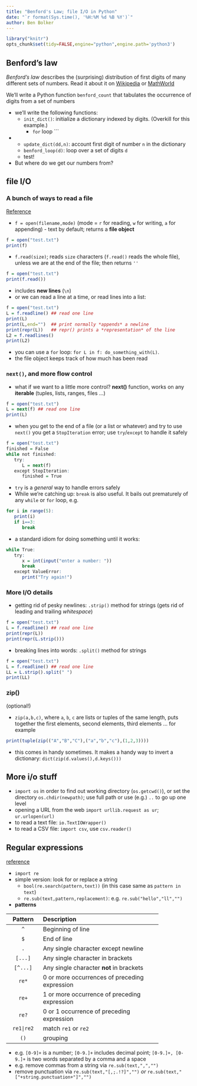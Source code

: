 ```yaml
---
title: "Benford's Law; file I/O in Python"
date: "`r format(Sys.time(), '%H:%M %d %B %Y')`"
author: Ben Bolker
---
```


```r
library("knitr")
opts_chunk$set(tidy=FALSE,engine="python",engine.path='python3')
```

## Benford's law

*Benford's law* describes the (surprising) distribution of first digits of many different sets of numbers.
Read it about it on [Wikipedia](http://en.wikipedia.org/wiki/Benford%27s_law) or
[MathWorld](http://mathworld.wolfram.com/BenfordsLaw.html)

We'll write a Python function `benford_count` that tabulates the occurrence of digits from a set of numbers

- we'll write the following functions:
    - `init_dict()`: initialize a dictionary indexed by digits. (Overkill for this example.)
	    - `for` loop
```

- <!-- -->
    - `update_dict(dd,n)`: account first digit of number `n` in the dictionary
	- `benford_loop(d)`: loop over a set of digits `d`
    - test!
- But where do we get our numbers from?

## file I/O

### A bunch of ways to read a file

[Reference](https://docs.python.org/3/tutorial/inputoutput.html)

- `f = open(filename,mode)` (mode = `r` for reading, `w` for writing, `a` for appending) - text by default; returns a **file object**
```r
f = open("test.txt")
print(f)
```
- `f.read(size)`; reads `size` characters (`f.read()` reads the whole file), unless we are at the end of the file; then returns `''`
```r
f = open("test.txt")
print(f.read())
```
- includes **new lines** (`\n`)
- or we can read a line at a time, or read lines into a list:
```r
f = open("test.txt")
L = f.readline() ## read one line
print(L)
print(L,end="")  ## print normally *appends* a newline
print(repr(L))   ## repr() prints a *representation* of the line
L2 = f.readlines()
print(L2)
```
- you can use a `for` loop: `for L in f: do_something_with(L)`.
- the file object keeps track of how much has been read

### `next()`, and more flow control

- what if we want to a little more control? **next()** function, works on any **iterable** (tuples, lists, ranges, files ...)
```r
f = open("test.txt")
L = next(f) ## read one line
print(L)
```
- when you get to the end of a file (or a list or whatever) and try to use `next()` you get a `StopIteration` error; use `try`/`except` to handle it safely
```r
f = open("test.txt")
finished = False
while not finished:
   try:
      L = next(f)
   except StopIteration:
      finished = True
```
- `try` is a *general* way to handle errors safely
- While we're catching up: `break` is also useful. It bails out prematurely of any `while` or `for` loop, e.g.

```r
for i in range(5):
   print(i)
   if i==3:
      break
```
- a standard idiom for doing something until it works:
```r
while True:
   try:
      x = int(input("enter a number: "))
      break
   except ValueError:
      print("Try again!")
```

### More I/O details

- getting rid of pesky newlines: `.strip()` method for strings (gets rid of leading and trailing *whitespace*)
```r
f = open("test.txt")
L = f.readline() ## read one line
print(repr(L))
print(repr(L.strip()))
```
- breaking lines into words: `.split()` method for strings
```r
f = open("test.txt")
L = f.readline() ## read one line
LL = L.strip().split(" ")
print(LL)
```

### zip()

(optional!)

- `zip(a,b,c)`, where `a`, `b`, `c` are lists or tuples of the same length, puts together the first elements, second elements, third elements ... for example
```r
print(tuple(zip(("A","B","C"),("a","b","c"),(1,2,3))))
```
- this comes in handy sometimes.  It makes a handy way to invert a dictionary: `dict(zip(d.values(),d.keys()))`

## More i/o stuff

- `import os` in order to find out working directory (`os.getcwd()`), or set the directory `os.chdir(newpath)`; use full path or use (e.g.) `..` to go up one level
- opening a URL from the web `import urllib.request as ur`; `ur.urlopen(url)`
- to read a text file: `io.TextIOWrapper()`
- to read a CSV file: `import csv`, use `csv.reader()`

## Regular expressions

[reference](https://docs.python.org/3/howto/regex.html)

- `import re`
- simple version: look for or replace a string
    - `bool(re.search(pattern,text))` (in this case same as `pattern in text`)
	- `re.sub(text,pattern,replacement)`: e.g. `re.sub("hello","ll","")`
- **patterns**

----------------------------------------------------------
   Pattern   Description                                           
-----------  ---------------------------------------------
 `^`         Beginning of line
 
 `$`	     End of line    
 
 `.`         Any single character except newline
 
 `[...]`	 Any single character in brackets         
 
 `[^...]`	 Any single character **not** in brackets 
 
 `re*`	     0 or more occurrences of preceding expression
 
 `re+`	     1 or more occurrence of preceding expression
 
 `re?`	     0 or 1 occurrence of preceding expression  
 
 `re1|re2`   match `re1` or `re2`
 
 `()`        grouping
 
----------------------------------------------------------

- e.g. `[0-9]+` is a number; `[0-9.]+` includes decimal point; `[0-9.]+, [0-9.]+` is two words separated by a comma and a space
- e.g. remove commas from a string via `re.sub(text,",","")`
- remove punctuation via `re.sub(text,"[,;.!?]","")` *or* `re.sub(text,"["+string.punctuation+"]","")`


<!-- 
   http://testingbenfordslaw.com/
   scrape:
   http://www.atlasoftheuniverse.com/stars.html
-->
